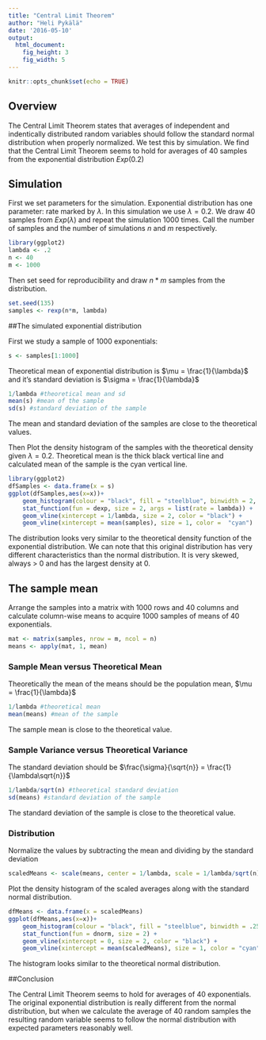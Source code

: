 ```yaml
---
title: "Central Limit Theorem"
author: "Heli Pykälä"
date: '2016-05-10'
output: 
  html_document: 
    fig_height: 3
    fig_width: 5
---
```


```r
knitr::opts_chunk$set(echo = TRUE)
```

## Overview

The Central Limit Theorem states that averages of independent and indentically distributed random variables should follow the standard normal distribution when properly normalized. We test this by simulation. We find that the Central Limit Theorem seems to hold for averages of 40 samples from the exponential distribution $Exp(0.2)$

## Simulation

First we set parameters for the simulation. Exponential distribution has one parameter: rate marked by $\lambda$. In this simulation we use $\lambda = 0.2$. We draw 40 samples from $Exp(\lambda)$ and repeat the simulation 1000 times. Call the number of samples and the number of simulations $n$ and $m$ respectively.
```r
library(ggplot2)
lambda <- .2
n <- 40
m <- 1000
```

Then set seed for reproducibility and draw $n*m$ samples from the distribution. 
```r
set.seed(135)
samples <- rexp(n*m, lambda)
```


##The simulated exponential distribution

First we study a sample of 1000 exponentials:

```r
s <- samples[1:1000]
```
Theoretical mean of exponential distribution is $\mu = \frac{1}{\lambda}$ and it's standard deviation is $\sigma = \frac{1}{\lambda}$

```r
1/lambda #theoretical mean and sd
mean(s) #mean of the sample
sd(s) #standard deviation of the sample
```

The mean and standard deviation of the samples are close to the theoretical values.

Then Plot the density histogram of the samples with the theoretical density given $\lambda = 0.2$. Theoretical mean is the thick black vertical line and calculated mean of the sample is the cyan vertical line.
```r
library(ggplot2)
dfSamples <- data.frame(x = s)
ggplot(dfSamples,aes(x=x))+
    geom_histogram(colour = "black", fill = "steelblue", binwidth = 2, boundary = 0,  aes(y = ..density..)) +
    stat_function(fun = dexp, size = 2, args = list(rate = lambda)) +
    geom_vline(xintercept = 1/lambda, size = 2, color = "black") +
    geom_vline(xintercept = mean(samples), size = 1, color =  "cyan")
```

The distribution looks very similar to the theoretical density function of the exponential distribution. We can note that this original distribution has very different characteristics than the normal distribution. It is very skewed, always > 0 and has the largest density at 0.

## The sample mean

Arrange the samples into a matrix with 1000 rows and 40 columns and calculate column-wise means to acquire 1000 samples of means of 40 exponentials.

```r
mat <- matrix(samples, nrow = m, ncol = n)
means <- apply(mat, 1, mean)

```
### Sample Mean versus Theoretical Mean

Theoretically the mean of the means should be the population mean, $\mu = \frac{1}{\lambda}$

```r
1/lambda #theoretical mean
mean(means) #mean of the sample
```
The sample mean is close to the theoretical value.

### Sample Variance versus Theoretical Variance

The standard deviation should be $\frac{\sigma}{\sqrt{n}} = \frac{1}{\lambda\sqrt{n}}$

```r
1/lambda/sqrt(n) #theoretical standard deviation
sd(means) #standard deviation of the sample
```
The standard deviation of the sample is close to the theoretical value.

### Distribution

Normalize the values by subtracting the mean and dividing by the standard deviation

```r
scaledMeans <- scale(means, center = 1/lambda, scale = 1/lambda/sqrt(n))
```

Plot the density histogram of the scaled averages along with the standard normal distribution. 
```r
dfMeans <- data.frame(x = scaledMeans)
ggplot(dfMeans,aes(x=x))+
    geom_histogram(colour = "black", fill = "steelblue", binwidth = .25, aes(y = ..density..)) + 
    stat_function(fun = dnorm, size = 2) +
    geom_vline(xintercept = 0, size = 2, color = "black") +
    geom_vline(xintercept = mean(scaledMeans), size = 1, color = "cyan")
```

The histogram looks similar to the theoretical normal distribution.

##Conclusion

The Central Limit Theorem seems to hold for averages of 40 exponentials. The original exponential distribution is really different from the normal distribution, but when we calculate the average of 40 random samples the resulting random variable seems to follow the normal distribution with expected parameters reasonably well.
